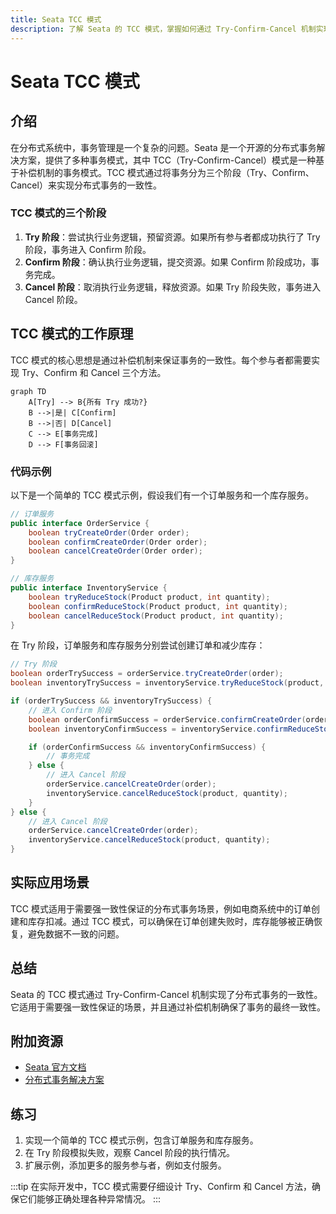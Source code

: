 ```yaml
---
title: Seata TCC 模式
description: 了解 Seata 的 TCC 模式，掌握如何通过 Try-Confirm-Cancel 机制实现分布式事务。
---
```


# Seata TCC 模式

## 介绍

在分布式系统中，事务管理是一个复杂的问题。Seata 是一个开源的分布式事务解决方案，提供了多种事务模式，其中 TCC（Try-Confirm-Cancel）模式是一种基于补偿机制的事务模式。TCC 模式通过将事务分为三个阶段（Try、Confirm、Cancel）来实现分布式事务的一致性。

### TCC 模式的三个阶段

1. **Try 阶段**：尝试执行业务逻辑，预留资源。如果所有参与者都成功执行了 Try 阶段，事务进入 Confirm 阶段。
2. **Confirm 阶段**：确认执行业务逻辑，提交资源。如果 Confirm 阶段成功，事务完成。
3. **Cancel 阶段**：取消执行业务逻辑，释放资源。如果 Try 阶段失败，事务进入 Cancel 阶段。

## TCC 模式的工作原理

TCC 模式的核心思想是通过补偿机制来保证事务的一致性。每个参与者都需要实现 Try、Confirm 和 Cancel 三个方法。

```mermaid
graph TD
    A[Try] --> B{所有 Try 成功?}
    B -->|是| C[Confirm]
    B -->|否| D[Cancel]
    C --> E[事务完成]
    D --> F[事务回滚]
```

### 代码示例

以下是一个简单的 TCC 模式示例，假设我们有一个订单服务和一个库存服务。

```java
// 订单服务
public interface OrderService {
    boolean tryCreateOrder(Order order);
    boolean confirmCreateOrder(Order order);
    boolean cancelCreateOrder(Order order);
}

// 库存服务
public interface InventoryService {
    boolean tryReduceStock(Product product, int quantity);
    boolean confirmReduceStock(Product product, int quantity);
    boolean cancelReduceStock(Product product, int quantity);
}
```

在 Try 阶段，订单服务和库存服务分别尝试创建订单和减少库存：

```java
// Try 阶段
boolean orderTrySuccess = orderService.tryCreateOrder(order);
boolean inventoryTrySuccess = inventoryService.tryReduceStock(product, quantity);

if (orderTrySuccess && inventoryTrySuccess) {
    // 进入 Confirm 阶段
    boolean orderConfirmSuccess = orderService.confirmCreateOrder(order);
    boolean inventoryConfirmSuccess = inventoryService.confirmReduceStock(product, quantity);

    if (orderConfirmSuccess && inventoryConfirmSuccess) {
        // 事务完成
    } else {
        // 进入 Cancel 阶段
        orderService.cancelCreateOrder(order);
        inventoryService.cancelReduceStock(product, quantity);
    }
} else {
    // 进入 Cancel 阶段
    orderService.cancelCreateOrder(order);
    inventoryService.cancelReduceStock(product, quantity);
}
```

## 实际应用场景

TCC 模式适用于需要强一致性保证的分布式事务场景，例如电商系统中的订单创建和库存扣减。通过 TCC 模式，可以确保在订单创建失败时，库存能够被正确恢复，避免数据不一致的问题。

## 总结

Seata 的 TCC 模式通过 Try-Confirm-Cancel 机制实现了分布式事务的一致性。它适用于需要强一致性保证的场景，并且通过补偿机制确保了事务的最终一致性。

## 附加资源

- [Seata 官方文档](https://seata.io/zh-cn/docs/overview/what-is-seata.html)
- [分布式事务解决方案](https://dubbo.apache.org/zh/docs/advanced/distributed-transaction/)

## 练习

1. 实现一个简单的 TCC 模式示例，包含订单服务和库存服务。
2. 在 Try 阶段模拟失败，观察 Cancel 阶段的执行情况。
3. 扩展示例，添加更多的服务参与者，例如支付服务。

:::tip
在实际开发中，TCC 模式需要仔细设计 Try、Confirm 和 Cancel 方法，确保它们能够正确处理各种异常情况。
:::
